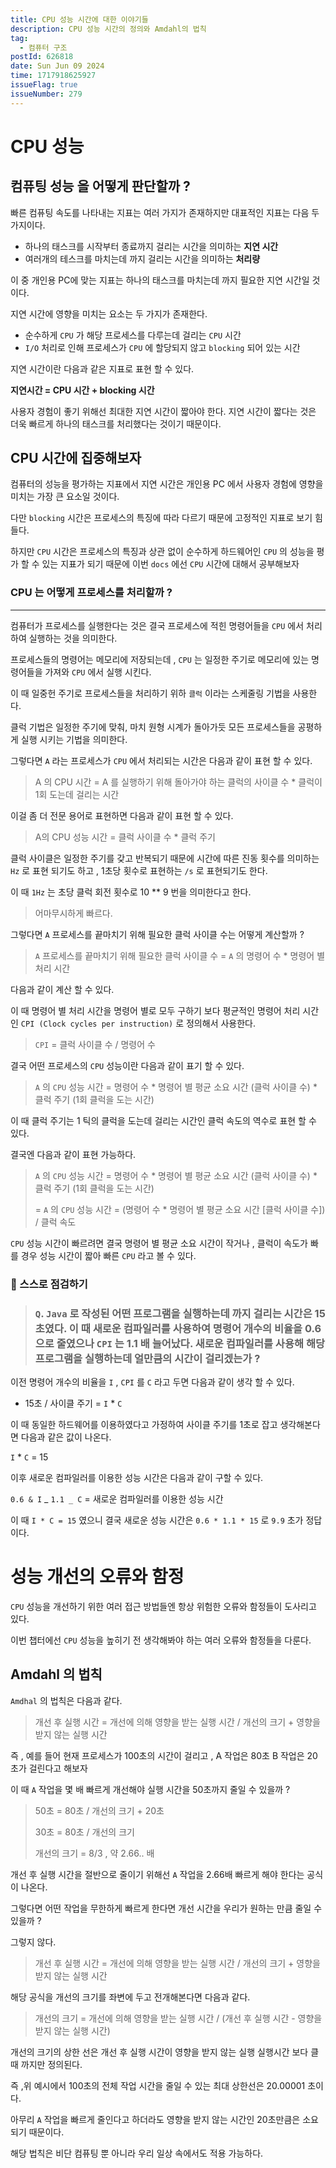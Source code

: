 ```yaml
---
title: CPU 성능 시간에 대한 이야기들
description: CPU 성능 시간의 정의와 Amdahl의 법칙
tag:
  - 컴퓨터 구조
postId: 626818
date: Sun Jun 09 2024
time: 1717918625927
issueFlag: true
issueNumber: 279
---
```


# CPU 성능

## 컴퓨팅 성능 을 어떻게 판단할까 ?

빠른 컴퓨팅 속도를 나타내는 지표는 여러 가지가 존재하지만 대표적인 지표는 다음 두 가지이다.

- 하나의 태스크를 시작부터 종료까지 걸리는 시간을 의미하는 **지연 시간**
- 여러개의 테스크를 마치는데 까지 걸리는 시간을 의미하는 **처리량**

이 중 개인용 PC에 맞는 지표는 하나의 태스크를 마치는데 까지 필요한 지연 시간일 것이다.

지연 시간에 영향을 미치는 요소는 두 가지가 존재한다.

- 순수하게 `CPU` 가 해당 프로세스를 다루는데 걸리는 `CPU` 시간
- `I/O` 처리로 인해 프로세스가 `CPU` 에 할당되지 않고 `blocking` 되어 있는 시간

지연 시간이란 다음과 같은 지표로 표현 할 수 있다.

**지연시간 = CPU 시간 + blocking 시간**

사용자 경험이 좋기 위해선 최대한 지연 시간이 짧아야 한다. 지연 시간이 짧다는 것은 더욱 빠르게 하나의 태스크를 처리했다는 것이기 때문이다.

## CPU 시간에 집중해보자

컴퓨터의 성능을 평가하는 지표에서 지연 시간은 개인용 PC 에서 사용자 경험에 영향을 미치는 가장 큰 요소일 것이다.

다만 `blocking` 시간은 프로세스의 특징에 따라 다르기 때문에 고정적인 지표로 보기 힘들다.

하지만 `CPU` 시간은 프로세스의 특징과 상관 없이 순수하게 하드웨어인 `CPU` 의 성능을 평가 할 수 있는 지표가 되기 때문에 이번 `docs` 에선 `CPU` 시간에 대해서 공부해보자

### CPU 는 어떻게 프로세스를 처리할까 ?

---

컴퓨터가 프로세스를 실행한다는 것은 결국 프로세스에 적힌 명령어들을 `CPU` 에서 처리하여 실행하는 것을 의미한다.

프로세스들의 명령어는 메모리에 저장되는데 , `CPU` 는 일정한 주기로 메모리에 있는 명령어들을 가져와 `CPU` 에서 실행 시킨다.

이 때 일중헌 주기로 프로세스들을 처리하기 위하 `클럭` 이라는 스케줄링 기법을 사용한다.

클럭 기법은 일정한 주기에 맞춰, 마치 원형 시계가 돌아가듯 모든 프로세스들을 공평하게 실행 시키는 기법을 의미한다.

그렇다면 `A` 라는 프로세스가 `CPU` 에서 처리되는 시간은 다음과 같이 표현 할 수 있다.

> A 의 CPU 시간 = A 를 실행하기 위해 돌아가야 하는 클럭의 사이클 수 \* 클럭이 1회 도는데 걸리는 시간

이걸 좀 더 전문 용어로 표현하면 다음과 같이 표현 할 수 있다.

> A의 CPU 성능 시간 = 클럭 사이클 수 \* 클럭 주기

클럭 사이클은 일정한 주기를 갖고 반복되기 때문에 시간에 따른 진동 횟수를 의미하는 `Hz` 로 표현 되기도 하고 , 1초당 횟수로 표현하는 `/s` 로 표현되기도 한다.

이 때 `1Hz` 는 초당 클럭 회전 횟수로 10 \*\* 9 번을 의미한다고 한다.

> 어마무시하게 빠르다.

그렇다면 `A` 프로세스를 끝마치기 위해 필요한 클럭 사이클 수는 어떻게 계산할까 ?

> `A` 프로세스를 끝마치기 위해 필요한 클럭 사이클 수 = `A` 의 명령어 수 \* 명령어 별 처리 시간

다음과 같이 계산 할 수 있다.

이 때 명령어 별 처리 시간을 명령어 별로 모두 구하기 보다 평균적인 명령어 처리 시간인 `CPI (Clock cycles per instruction)` 로 정의해서 사용한다.

> `CPI` = 클럭 사이클 수 / 명령어 수

결국 어떤 프로세스의 `CPU` 성능이란 다음과 같이 표기 할 수 있다.

> `A` 의 `CPU` 성능 시간 = 명령어 수 \* 명령어 별 평균 소요 시간 (클럭 사이클 수) \* 클럭 주기 (1회 클럭을 도는 시간)

이 때 클럭 주기는 1 틱의 클럭을 도는데 걸리는 시간인 클럭 속도의 역수로 표현 할 수 있다.

결국엔 다음과 같이 표현 가능하다.

> `A` 의 `CPU` 성능 시간 = 명령어 수 \* 명령어 별 평균 소요 시간 (클럭 사이클 수) \* 클럭 주기 (1회 클럭을 도는 시간)
>
> = `A` 의 `CPU` 성능 시간 = (명령어 수 \* 명령어 별 평균 소요 시간 [클럭 사이클 수]) / 클럭 속도

`CPU` 성능 시간이 빠르려면 결국 명령어 별 평균 소요 시간이 작거나 , 클럭이 속도가 빠를 경우 성능 시간이 짧아 빠른 `CPU` 라고 볼 수 있다.

### 🤔 스스로 점검하기

> ### `Q`. `Java` 로 작성된 어떤 프로그램을 실행하는데 까지 걸리는 시간은 15초였다. 이 때 새로운 컴파일러를 사용하여 명령어 개수의 비율을 0.6 으로 줄였으나 `CPI` 는 1.1 배 늘어났다. 새로운 컴파일러를 사용해 해당 프로그램을 실행하는데 얼만큼의 시간이 걸리겠는가 ?

이전 명령어 개수의 비율을 `I` , `CPI` 를 `C` 라고 두면 다음과 같이 생각 할 수 있다.

- 15초 / 사이클 주기 = `I` \* `C`

이 때 동일한 하드웨어를 이용하였다고 가정하여 사이클 주기를 1초로 잡고 생각해본다면 다음과 같은 값이 나온다.

`I` \* `C` = 15

이후 새로운 컴파일러를 이용한 성능 시간은 다음과 같이 구할 수 있다.

`0.6 & I` _ `1.1 _ C` = 새로운 컴파일러를 이용한 성능 시간

이 때 `I * C = 15` 였으니 결국 새로운 성능 시간은 `0.6 * 1.1 * 15` 로 `9.9` 초가 정답이다.

# 성능 개선의 오류와 함정

`CPU` 성능을 개선하기 위한 여러 접근 방법들엔 항상 위험한 오류와 함정들이 도사리고 있다.

이번 챕터에선 `CPU` 성능을 높히기 전 생각해봐야 하는 여러 오류와 함정들을 다룬다.

## Amdahl 의 법칙

`Amdhal` 의 법칙은 다음과 같다.

> 개선 후 실행 시간 = 개선에 의해 영향을 받는 실행 시간 / 개선의 크기 + 영향을 받지 않는 실행 시간

즉 , 예를 들어 현재 프로세스가 100초의 시간이 걸리고 , A 작업은 80초 B 작업은 20초가 걸린다고 해보자

이 때 `A` 작업을 몇 배 빠르게 개선해야 실행 시간을 50초까지 줄일 수 있을까 ?

> 50초 = 80초 / 개선의 크기 + 20초
>
> 30초 = 80초 / 개선의 크기
>
> 개선의 크기 = 8/3 , 약 2.66.. 배

개선 후 실행 시간을 절반으로 줄이기 위해선 `A` 작업을 2.66배 빠르게 해야 한다는 공식이 나온다.

그렇다면 어떤 작업을 무한하게 빠르게 한다면 개선 시간을 우리가 원하는 만큼 줄일 수 있을까 ?

그렇지 않다.

> 개선 후 실행 시간 = 개선에 의해 영향을 받는 실행 시간 / 개선의 크기 + 영향을 받지 않는 실행 시간

해당 공식을 개선의 크기를 좌변에 두고 전개해본다면 다음과 같다.

> 개선의 크기 = 개선에 의해 영향을 받는 실행 시간 / (개선 후 실행 시간 - 영향을 받지 않는 실행 시간)

개선의 크기의 상한 선은 개선 후 실행 시간이 영향을 받지 않는 실행 실행시간 보다 클 때 까지만 정의된다.

즉 ,위 예시에서 100초의 전체 작업 시간을 줄일 수 있는 최대 상한선은 20.00001 초이다.

아무리 `A` 작업을 빠르게 줄인다고 하더라도 영향을 받지 않는 시간인 20초만큼은 소요되기 때문이다.

해당 법칙은 비단 컴퓨팅 뿐 아니라 우리 일상 속에서도 적용 가능하다.

